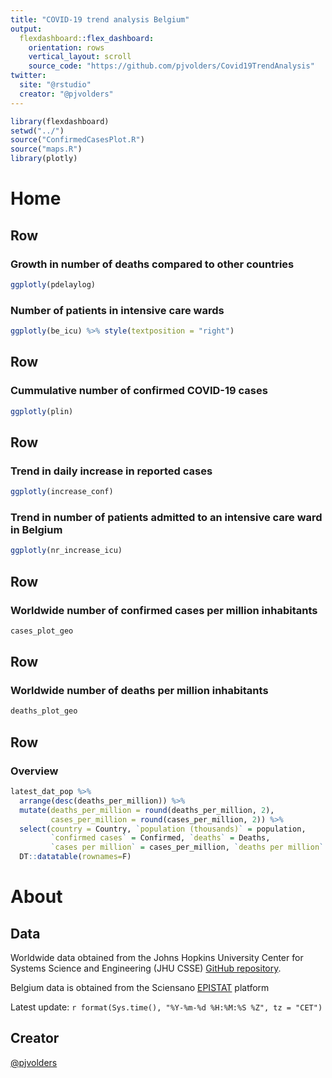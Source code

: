 ```yaml
---
title: "COVID-19 trend analysis Belgium"
output: 
  flexdashboard::flex_dashboard:
    orientation: rows
    vertical_layout: scroll
    source_code: "https://github.com/pjvolders/Covid19TrendAnalysis"
twitter:
  site: "@rstudio"
  creator: "@pjvolders"
---
```


```r
library(flexdashboard)
setwd("../")
source("ConfirmedCasesPlot.R")
source("maps.R")
library(plotly)


```

Home {data-icon="fa-home"}
===================================== 

Row
-------------------------------------
    
### Growth in number of deaths compared to other countries
    
```r
ggplotly(pdelaylog)
```
    
### Number of patients in intensive care wards

```r
ggplotly(be_icu) %>% style(textposition = "right")
```

Row
-------------------------------------
    
### Cummulative number of confirmed COVID-19 cases
    
```r
ggplotly(plin)
```

Row
-------------------------------------
    
### Trend in daily increase in reported cases
    
```r
ggplotly(increase_conf)
```
    
### Trend in number of patients admitted to an intensive care ward in Belgium

```r
ggplotly(nr_increase_icu)
```

Row {data-height=600}
-------------------------------------
    
### Worldwide number of confirmed cases per million inhabitants
    
```r
cases_plot_geo
```

Row {data-height=600}
-------------------------------------

### Worldwide number of deaths per million inhabitants
    
```r
deaths_plot_geo
```
    
Row
-------------------------------------
### Overview

```r
latest_dat_pop %>%
  arrange(desc(deaths_per_million)) %>%
  mutate(deaths_per_million = round(deaths_per_million, 2),
         cases_per_million = round(cases_per_million, 2)) %>%
  select(country = Country, `population (thousands)` = population,
         `confirmed cases` = Confirmed, `deaths` = Deaths,
         `cases per million` = cases_per_million, `deaths per million` = deaths_per_million) %>%
  DT::datatable(rownames=F)
```

About {.sidebar}
===================================== 

## Data

Worldwide data obtained from the Johns Hopkins University Center for Systems Science and Engineering (JHU CSSE) [GitHub repository](https://github.com/CSSEGISandData/COVID-19).

Belgium data is obtained from the Sciensano [EPISTAT](https://epistat.wiv-isp.be/covid/) platform

Latest update: ``r format(Sys.time(), "%Y-%m-%d %H:%M:%S %Z", tz = "CET")``

## Creator

[\@pjvolders](https://twitter.com/pjvolders)

